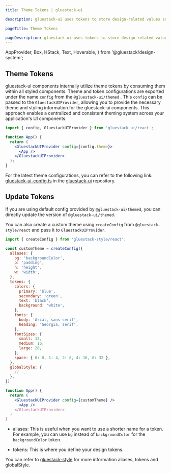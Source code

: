 ```yaml
---
title: Theme Tokens | gluestack-ui

description: gluestack-ui uses tokens to store design-related values such as colors, typography, spacing, and more. They are a way of centralizing the values in a single location.

pageTitle: Theme Tokens

pageDescription: gluestack-ui uses tokens to store design-related values such as colors, typography, spacing, and more. They are a way of centralizing the values in a single location.
---
```



  AppProvider,
  Box,
  HStack,
  Text,
  Hoverable,
} from '@gluestack/design-system';

<Meta title="Theme/Theme Tokens" />

## Theme Tokens

gluestack-ui components internally utilize theme tokens by consuming them within all styled components.
Theme and token configurations are exported under the name `config` from the `@gluestack-ui/themed` . This `config` can be passed to the `GluestackUIProvider`, allowing you to provide the necessary theme and styling information for the gluestack-ui components. This approach enables a centralized and consistent theming system across your application's UI components.

```jsx
import { config, GluestackUIProvider } from 'gluestack-ui/react';

function App() {
  return (
    <GluestackUIProvider config={config.theme}>
      <App />
    </GluestackUIProvider>
  );
}
```

For the latest theme configurations, you can refer to the following link: [gluestack-ui-config.ts](https://github.com/gluestack/gluestack-ui/blob/patch/example/storybook/src/gluestack-ui.config.ts.) in the [gluestack-ui](https://github.com/gluestack/gluestack-ui) repository.

## Update Tokens

If you are using default config provided by `@gluestack-ui/themed`, you can directly update the version of `@gluestack-ui/themed`.

You can also create a custom theme using `createConfig` from `@gluestack-style/react` and pass it to `GluestackUIProvider`.

```jsx
import { createConfig } from 'gluestack-style/react';

const customTheme = createConfig({
  aliases: {
    bg: 'backgroundColor',
    p: 'padding',
    h: 'height',
    w: 'width',
  },
  tokens: {
    colors: {
      primary: 'blue',
      secondary: 'green',
      text: 'black',
      background: 'white',
    },
    fonts: {
      body: 'Arial, sans-serif',
      heading: 'Georgia, serif',
    },
    fontSizes: {
      small: 12,
      medium: 16,
      large: 20,
    },
    space: { 0: 0, 1: 4, 2: 8, 4: 16, 8: 32 },
  },
  globalStyle: {
    // ...
  },
})

function App() {
  return (
    <GluestackUIProvider config={customTheme} />
      <App />
    </GluestackUIProvider>
  )
}

```

- aliases: This is useful when you want to use a shorter name for a token. For example, you can use `bg` instead of `backgroundColor` for the `backgroundColor` token.

- tokens: This is where you define your design tokens.

You can refer to [gluestack-style](https://style.gluestack.io/docs/configuration/theme-tokens) for more information aliases, tokens and globalStyle.
